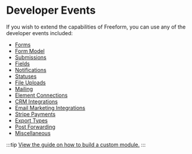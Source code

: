 # Developer Events

If you wish to extend the capabilities of Freeform, you can use any of the developer events included:

- [Forms](./form.mdx)
- [Form Model](./form-model/)
- [Submissions](./submission/)
- [Fields](./field.mdx)
- [Notifications](./notification/)
- [Statuses](./status/)
- [File Uploads](./file-upload/)
- [Mailing](./mailing/)
- [Element Connections](./element-connection/)
- [CRM Integrations](./crm-integration/)
- [Email Marketing Integrations](./email-marketing-integration/)
- [Stripe Payments](./stripe-payments.mdx)
- [Export Types](./export-types/)
- [Post Forwarding](./post-forwarding/)
- [Miscellaneous](./misc/)

:::tip
[View the guide on how to build a custom module.](../../guides/developer/building-a-custom-module.mdx)
:::
